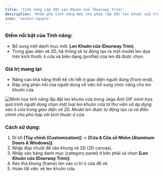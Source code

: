 ```yaml
---
title: 'Tính năng Lắp đặt Len Khuôn cửa (Doorway Trim)'
description: 'Khám phá tính năng mới cho phép lắp đặt len khuôn cửa trong Jega. Hệ thống sẽ tự động tạo model len dựa trên kích thước ô cửa và biên dạng len đã chọn trong giao diện vẽ 2D.'
icon: 'vector-square'
---
```


### Điểm nổi bật của Tính năng:
*   Bổ sung một danh mục mới: **Len Khuôn cửa (Doorway Trim)**.
*   Trong giao diện vẽ 2D, hệ thống sẽ tự động tạo ra một model len dựa trên kích thước ô cửa và biên dạng (profile) của len đã được chọn.

### Giá trị mang lại:
*   Nâng cao khả năng thiết kế chi tiết ở giao diện người dùng (front-end).
*   Đáp ứng phản hồi của người dùng về việc bổ sung chức năng cho len khuôn cửa.

![Minh họa tính năng lắp đặt len khuôn cửa trong Jega](https://3vj-study.3vjia.com/3vj-study/img/teachvideo/2c660dbc0ddb4cc8931f23154fe3805e.gif)
*Ảnh GIF minh họa quá trình người dùng chọn một loại len khuôn cửa từ thư viện và áp dụng vào ô cửa trong giao diện vẽ 2D. Model len được tự động tạo ra và điều chỉnh cho phù hợp với kích thước ô cửa.*

### Cách sử dụng:
1.  Đi tới **[Tùy chỉnh (Customization)]** → **[Cửa & Cửa sổ Nhôm (Aluminum Doors & Windows)]**.
2.  Nhấp đúp chuột để vào khung vẽ 2D (2D canvas).
3.  Nhấp vào bảng danh mục (category panel) ở bên phải và chọn **[Len Khuôn cửa (Doorway Trim)]**.
4.  Kéo thả khung (frame) len vào vị trí ô cửa để vẽ.
5.  Hoàn tất việc vẽ len khuôn cửa.
